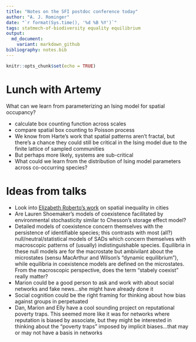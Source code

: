 ```yaml
---
title: "Notes on the SFI postdoc conference today"
author: "A. J. Rominger"
date: "`r format(Sys.time(), '%d %B %Y')`"
tags: statmech-of-biodiversity equality equilibrium
output: 
  md_document:
    variant: markdown_github
bibliography: notes.bib
---
```


```r
knitr::opts_chunk$set(echo = TRUE)
```

# Lunch with Artemy
What can we learn from parameterizing an Ising model for spatial occupancy?

- calculate box counting function across scales
- compare spatial box counting to Poisson process
- We know from Harte's work that spatial patterns aren't fractal, but there's a chance they could still be critical in the Ising model due to the finite lattice of sampled communities
- But perhaps more likely, systems are sub-critical
- What could we learn from the distribution of Ising model parameters across co-occurring species?

# Ideas from talks
- Look into [Elizabeth Roberto's work](http://www.elizabethroberto.com/research) on spatial inequality in cities
- Are Lauren Shoemaker's models of coexistence facilitated by environmental stochasticity similar to Chesson's storage effect model?
- Detailed models of coexistence concern themselves with the persistence of identifiable species; this contrasts with most (all?) null/neutral/statistical models of SADs which concern themselves with macroscopic patterns of (usually) indistinguishable species.  Equilibria in these null models are for the macrostate but ambivilant about the microstates (sensu MacArthur and Wilson's "dynamic equilibrium"), while equilibria in coexistence models are defined on the microstates.  From the macroscopic perspective, does the term "stabely coexist" really matter?
- Marion could be a good person to ask and work with about social networks and fake news...she might have already done it
- Social cognition could be the right framing for thinking about how bias against groups in perpetuated
- Dan, Marion and Elly have a cool sounding project on reputational poverty traps. This seemed more like it was for networks where reputation is biased by associate, but they might be interested in thinking about the "poverty traps" imposed by implicit biases...that may or may not have a basis in networks
